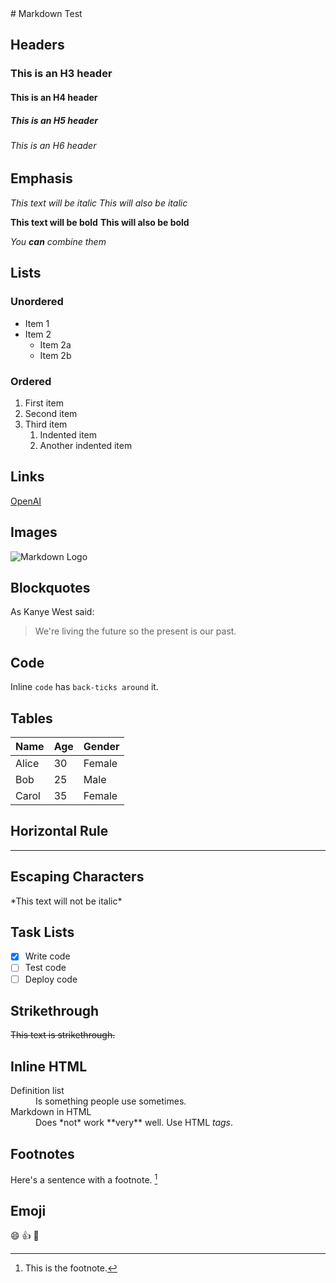 
<PostContent>
# Markdown Test

## Headers

### This is an H3 header

#### This is an H4 header

##### This is an H5 header

###### This is an H6 header

## Emphasis

*This text will be italic*
_This will also be italic_

**This text will be bold**
__This will also be bold__

_You **can** combine them_

## Lists

### Unordered

- Item 1
- Item 2
  - Item 2a
  - Item 2b

### Ordered

1. First item
2. Second item
3. Third item
   1. Indented item
   2. Another indented item

## Links

[OpenAI](https://openai.com)

## Images

![Markdown Logo](https://markdown-here.com/img/icon256.png)

## Blockquotes

As Kanye West said:

> We're living the future so
> the present is our past.

## Code

Inline `code` has `back-ticks around` it.

## Tables

| Name  | Age | Gender |
|-------|-----|--------|
| Alice | 30  | Female |
| Bob   | 25  | Male   |
| Carol | 35  | Female |

## Horizontal Rule

***

## Escaping Characters

\*This text will not be italic\*

## Task Lists

- [x] Write code
- [ ] Test code
- [ ] Deploy code

## Strikethrough

~~This text is strikethrough.~~

## Inline HTML

<dl>
  <dt>Definition list</dt>
  <dd>Is something people use sometimes.</dd>

  <dt>Markdown in HTML</dt>
  <dd>Does *not* work **very** well. Use HTML <em>tags</em>.</dd>
</dl>

## Footnotes

Here's a sentence with a footnote. [^1]

[^1]: This is the footnote.

## Emoji

:smile: :thumbsup: :rocket:
</PostContent>
